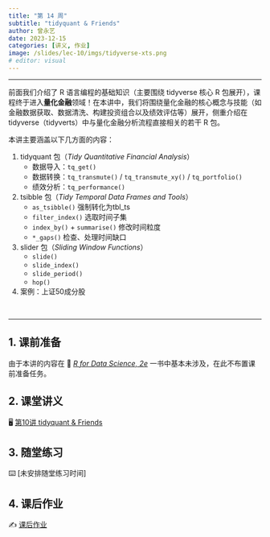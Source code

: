 ```yaml
---
title: "第 14 周"
subtitle: "tidyquant & Friends"
author: 曾永艺
date: 2023-12-15
categories: [讲义, 作业]
image: /slides/lec-10/imgs/tidyverse-xts.png
# editor: visual
---
```


<hr>

前面我们介绍了 R 语言编程的基础知识（主要围绕 tidyverse 核心 R 包展开），课程终于进入**量化金融**领域！在本讲中，我们将围绕量化金融的核心概念与技能（如金融数据获取、数据清洗、构建投资组合以及绩效评估等）展开，侧重介绍在 tidyverse（tidyverts）中与量化金融分析流程直接相关的若干 R 包。

本讲主要涵盖以下几方面的内容：

1. tidyquant 包（_Tidy Quantitative Financial Analysis_）
    - 数据导入：`tq_get()`
    - 数据转换：`tq_transmute()` / `tq_transmute_xy()` / `tq_portfolio()`
    - 绩效分析：`tq_performance()`

2. tsibble 包（_Tidy Temporal Data Frames and Tools_）
    - `as_tsibble()` 强制转化为tbl_ts
    - `filter_index()` 选取时间子集
    - `index_by()` + `summarise()` 修改时间粒度
    - `*_gaps()` 检查、处理时间缺口

3. slider 包（_Sliding Window Functions_）
    - `slide()`
    - `slide_index()`
    - `slide_period()`
    - `hop()`

4. 案例：上证50成分股

<br><hr>

## 1. 课前准备

由于本讲的内容在 📖 [*R for Data Science, 2e*](https://r4ds.hadley.nz/) 一书中基本未涉及，在此不布置课前准备任务。

## 2. 课堂讲义

🖥️ [第10讲 tidyquant & Friends](/slides/lec-10/L10_tidyquant.html)

## 3. 随堂练习

⌨️ [未安排随堂练习时间]
<!-- (/slides/lec-09/L09_Iteration) -->

## 4. 课后作业

✍️ [课后作业](/hw/hw-11.qmd)

<br>

<!-- ::: {style="font-size:0.875em; text-align:right"} -->
<!-- 回到 [课程安排](../schedule.qmd) ⏎ -->
<!-- ::: -->
